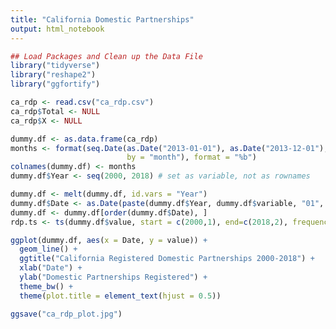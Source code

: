 ```yaml
---
title: "California Domestic Partnerships"
output: html_notebook
---
```


```r
## Load Packages and Clean up the Data File
library("tidyverse")
library("reshape2")
library("ggfortify")
```

```r
ca_rdp <- read.csv("ca_rdp.csv")
ca_rdp$Total <- NULL
ca_rdp$X <- NULL

dummy.df <- as.data.frame(ca_rdp)
months <- format(seq.Date(as.Date("2013-01-01"), as.Date("2013-12-01"), 
                          by = "month"), format = "%b")
colnames(dummy.df) <- months
dummy.df$Year <- seq(2000, 2018) # set as variable, not as rownames 

dummy.df <- melt(dummy.df, id.vars = "Year")
dummy.df$Date <- as.Date(paste(dummy.df$Year, dummy.df$variable, "01", sep = "-"), format = ("%Y-%b-%d"))
dummy.df <- dummy.df[order(dummy.df$Date), ]
rdp.ts <- ts(dummy.df$value, start = c(2000,1), end=c(2018,2), frequency=12)
```

```r
ggplot(dummy.df, aes(x = Date, y = value)) +
  geom_line() +
  ggtitle("California Registered Domestic Partnerships 2000-2018") +
  xlab("Date") + 
  ylab("Domestic Partnerships Registered") +
  theme_bw() + 
  theme(plot.title = element_text(hjust = 0.5))

ggsave("ca_rdp_plot.jpg")
```

